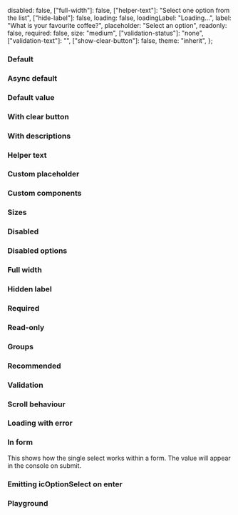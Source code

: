 
<Meta of={IcSelectSingleStories} />

<Description markdown={readme} />

  disabled: false,
  ["full-width"]: false,
  ["helper-text"]: "Select one option from the list",
  ["hide-label"]: false,
  loading: false,
  loadingLabel: "Loading...",
  label: "What is your favourite coffee?",
  placeholder: "Select an option",
  readonly: false,
  required: false,
  size: "medium",
  ["validation-status"]: "none",
  ["validation-text"]: "",
  ["show-clear-button"]: false,
  theme: "inherit",
};

### Default

<Canvas>
  <Story of={IcSelectSingleStories.Default} />
</Canvas>

### Async default

<Canvas>
  <Story of={IcSelectSingleStories.AsyncDefault} />
</Canvas>

### Default value

<Canvas>
  <Story of={IcSelectSingleStories.DefaultValue} />
</Canvas>

### With clear button

<Canvas>
  <Story of={IcSelectSingleStories.WithClearButton} />
</Canvas>

### With descriptions

<Canvas>
  <Story of={IcSelectSingleStories.WithDescriptions} />
</Canvas>

### Helper text

<Canvas>
  <Story of={IcSelectSingleStories.HelperText} />
</Canvas>

### Custom placeholder

<Canvas>
  <Story of={IcSelectSingleStories.CustomPlaceholder} />
</Canvas>

### Custom components

<Canvas>
  <Story of={IcSelectSingleStories.CustomComponents} />
</Canvas>

### Sizes

<Canvas>
  <Story of={IcSelectSingleStories.Sizes} />
</Canvas>

### Disabled

<Canvas>
  <Story of={IcSelectSingleStories.Disabled} />
</Canvas>

### Disabled options

<Canvas>
  <Story of={IcSelectSingleStories.DisabledOptions} />
</Canvas>

### Full width

<Canvas>
  <Story of={IcSelectSingleStories.FullWidth} />
</Canvas>

### Hidden label

<Canvas>
  <Story of={IcSelectSingleStories.HiddenLabel} />
</Canvas>

### Required

<Canvas>
  <Story of={IcSelectSingleStories.Required} />
</Canvas>

### Read-only

<Canvas>
  <Story of={IcSelectSingleStories.ReadOnly} />
</Canvas>

### Groups

<Canvas>
  <Story of={IcSelectSingleStories.Groups} />
</Canvas>

### Recommended

<Canvas>
  <Story of={IcSelectSingleStories.Recommended} />
</Canvas>

### Validation

<Canvas>
  <Story of={IcSelectSingleStories.Validation} />
</Canvas>

### Scroll behaviour

<Canvas>
  <Story of={IcSelectSingleStories.ScrollBehaviour} />
</Canvas>

### Loading with error

<Canvas>
  <Story of={IcSelectSingleStories.LoadingWithError} />
</Canvas>

### In form

This shows how the single select works within a form. The value will appear in the console on submit.

<Canvas>
  <Story of={IcSelectSingleStories.InForm} />
</Canvas>

### Emitting icOptionSelect on enter

<Canvas>
  <Story of={IcSelectSingleStories.EmittingIcOptionSelectOnEnter} />
</Canvas>

### Playground

<Canvas>
  <Story of={IcSelectSingleStories.Playground} />
</Canvas>

